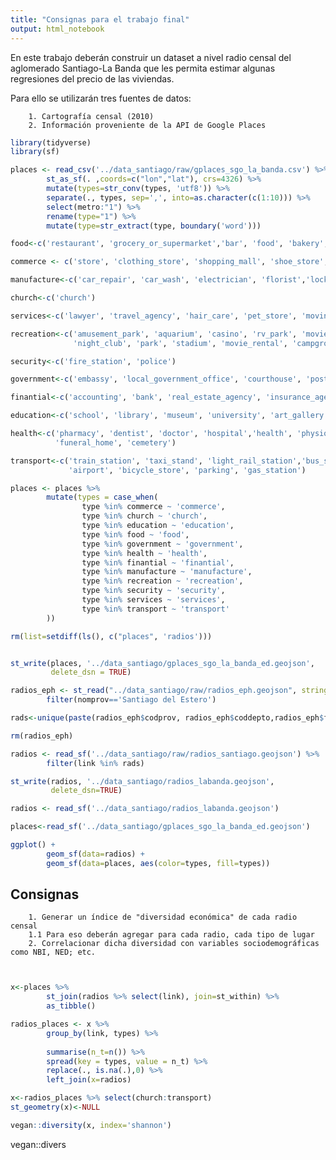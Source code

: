 ```yaml
---
title: "Consignas para el trabajo final"
output: html_notebook
---
```


En este trabajo deberán construir un dataset a nivel radio censal del aglomerado Santiago-La Banda que les permita estimar algunas regresiones del precio de las viviendas.

Para ello se utilizarán tres fuentes de datos:

        1. Cartografía censal (2010)
        2. Información proveniente de la API de Google Places

```r
library(tidyverse)
library(sf)
```

```r
places <- read_csv('../data_santiago/raw/gplaces_sgo_la_banda.csv') %>%
        st_as_sf(. ,coords=c("lon","lat"), crs=4326) %>%
        mutate(types=str_conv(types, 'utf8')) %>%
        separate(., types, sep=',', into=as.character(c(1:10))) %>%
        select(metro:"1") %>%
        rename(type="1") %>%
        mutate(type=str_extract(type, boundary('word')))
```

```r
food<-c('restaurant', 'grocery_or_supermarket','bar', 'food', 'bakery', 'cafe', 'meal_delivery', 'liquor_store', 'supermarket', 'meal_takeaway')

commerce <- c('store', 'clothing_store', 'shopping_mall', 'shoe_store', 'convenience_store', 'electronics_store', 'hardware_store', 'book_store', 'car_rental', 'car_dealer', 'furniture_store', 'department_store', 'home_goods_store', 'jewelry_store')

manufacture<-c('car_repair', 'car_wash', 'electrician', 'florist','locksmith', 'storage','painter')

church<-c('church')

services<-c('lawyer', 'travel_agency', 'hair_care', 'pet_store', 'moving_company', 'lodging','veterinary_care', 'gym', 'spa', 'laundry', 'beauty_salon')

recreation<-c('amusement_park', 'aquarium', 'casino', 'rv_park', 'movie_theater', 
              'night_club', 'park', 'stadium', 'movie_rental', 'campground', 'premise')

security<-c('fire_station', 'police')

government<-c('embassy', 'local_government_office', 'courthouse', 'post_office')

finantial<-c('accounting', 'bank', 'real_estate_agency', 'insurance_agency', 'atm','general_contractor')

education<-c('school', 'library', 'museum', 'university', 'art_gallery')

health<-c('pharmacy', 'dentist', 'doctor', 'hospital','health', 'physiotherapist',
          'funeral_home', 'cemetery')

transport<-c('train_station', 'taxi_stand', 'light_rail_station','bus_station',
             'airport', 'bicycle_store', 'parking', 'gas_station')

```



```r

places <- places %>%
        mutate(types = case_when(
                type %in% commerce ~ 'commerce',
                type %in% church ~ 'church',
                type %in% education ~ 'education',
                type %in% food ~ 'food',
                type %in% government ~ 'government',
                type %in% health ~ 'health',
                type %in% finantial ~ 'finantial',
                type %in% manufacture ~ 'manufacture',
                type %in% recreation ~ 'recreation', 
                type %in% security ~ 'security',
                type %in% services ~ 'services',
                type %in% transport ~ 'transport'
        ))

rm(list=setdiff(ls(), c("places", 'radios')))


st_write(places, '../data_santiago/gplaces_sgo_la_banda_ed.geojson',
         delete_dsn = TRUE)
```

```r
radios_eph <- st_read("../data_santiago/raw/radios_eph.geojson", stringsAsFactors = TRUE) %>%
        filter(nomprov=='Santiago del Estero')

rads<-unique(paste(radios_eph$codprov, radios_eph$coddepto,radios_eph$frac2010,radios_eph$radio2010, sep=""))

rm(radios_eph)
```
```r
radios <- read_sf('../data_santiago/raw/radios_santiago.geojson') %>%
        filter(link %in% rads)

st_write(radios, '../data_santiago/radios_labanda.geojson', 
         delete_dsn=TRUE)
```


```r
radios <- read_sf('../data_santiago/radios_labanda.geojson')

places<-read_sf('../data_santiago/gplaces_sgo_la_banda_ed.geojson')
```



```r
ggplot() + 
        geom_sf(data=radios) +
        geom_sf(data=places, aes(color=types, fill=types))
```



## Consignas

        1. Generar un índice de "diversidad económica" de cada radio censal
        1.1 Para eso deberán agregar para cada radio, cada tipo de lugar
        2. Correlacionar dicha diversidad con variables sociodemográficas como NBI, NED; etc.
        
        
```r

x<-places %>%
        st_join(radios %>% select(link), join=st_within) %>%
        as_tibble()

```

```r
radios_places <- x %>%
        group_by(link, types) %>%
        
        summarise(n_t=n()) %>%
        spread(key = types, value = n_t) %>%
        replace(., is.na(.),0) %>%
        left_join(x=radios)
```


```r
x<-radios_places %>% select(church:transport)
st_geometry(x)<-NULL

vegan::diversity(x, index='shannon')
```

vegan::divers
